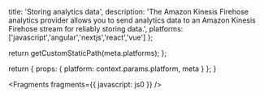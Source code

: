 
  title: 'Storing analytics data',
  description:
    'The Amazon Kinesis Firehose analytics provider allows you to send analytics data to an Amazon Kinesis Firehose stream for reliably storing data.',
  platforms: ['javascript','angular','nextjs','react','vue'] 
};

  return getCustomStaticPath(meta.platforms);
};

  return {
    props: {
      platform: context.params.platform,
      meta
    }
  };
}


<Fragments fragments={{ javascript: js0 }} />
